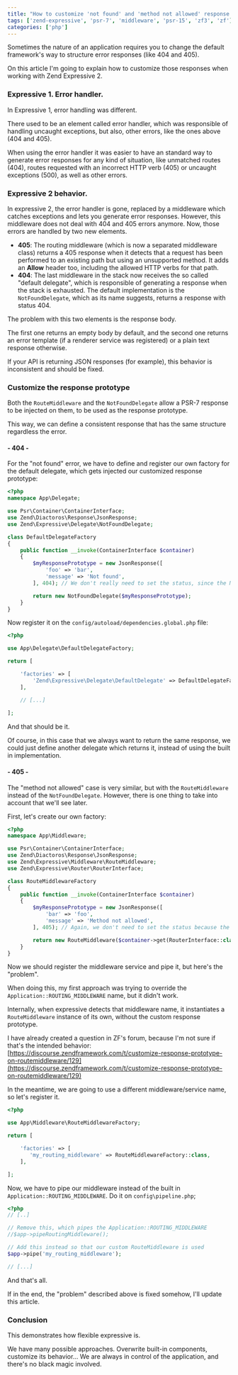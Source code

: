 ```yaml
---
title: "How to customize 'not found' and 'method not allowed' response prototypes in Zend expressive 2"
tags: ['zend-expressive', 'psr-7', 'middleware', 'psr-15', 'zf3', 'zf']
categories: ['php']
---
```


Sometimes the nature of an application requires you to change the default framework's way to structure error responses (like 404 and 405).

On this article I'm going to explain how to customize those responses when working with Zend Expressive 2.

### Expressive 1. Error handler.

In Expressive 1, error handling was different.

There used to be an element called error handler, which was responsible of handling uncaught exceptions, but also, other errors, like the ones above (404 and 405).

When using the error handler it was easier to have an standard way to generate error responses for any kind of situation, like unmatched routes (404), routes requested with an incorrect HTTP verb (405) or uncaught exceptions (500), as well as other errors.

### Expressive 2 behavior.

In expressive 2, the error handler is gone, replaced by a middleware which catches exceptions and lets you generate error responses. However, this middleware does not deal with 404 and 405 errors anymore. Now, those errors are handled by two new elements.

* **405**: The routing middleware (which is now a separated middleware class) returns a 405 response when it detects that a request has been performed to an existing path but using an unsupported method. It adds an **Allow** header too, including the allowed HTTP verbs for that path.
* **404**: The last middleware in the stack now receives the so called "default delegate", which is responsible of generating a response when the stack is exhausted. The default implementation is the `NotFoundDelegate`, which as its name suggests, returns a response with status 404.

The problem with this two elements is the response body.

The first one returns an empty body by default, and the second one returns an error template (if a renderer service was registered) or a plain text response otherwise.

If your API is returning JSON responses (for example), this behavior is inconsistent and should be fixed.

### Customize the response prototype

Both the `RouteMiddleware` and the `NotFoundDelegate` allow a PSR-7 response to be injected on them, to be used as the response prototype.

This way, we can define a consistent response that has the same structure regardless the error.

#### - 404 -

For the "not found" error, we have to define and register our own factory for the default delegate, which gets injected our customized response prototype:

```php
<?php
namespace App\Delegate;

use Psr\Container\ContainerInterface;
use Zend\Diactoros\Response\JsonResponse;
use Zend\Expressive\Delegate\NotFoundDelegate;

class DefaultDelegateFactory
{
    public function __invoke(ContainerInterface $container)
    {
        $myResponsePrototype = new JsonResponse([
            'foo' => 'bar',
            'message' => 'Not found',
        ], 404); // We don't really need to set the status, since the NotFoundDelegate will set it for us

        return new NotFoundDelegate($myResponsePrototype);
    }
}
```

Now register it on the `config/autoload/dependencies.global.php` file:

```php
<?php

use App\Delegate\DefaultDelegateFactory;

return [

    'factories' => [
        'Zend\Expressive\Delegate\DefaultDelegate' => DefaultDelegateFactory::class,
    ],

    // [...]
    
];
```

And that should be it.

Of course, in this case that we always want to return the same response, we could just define another delegate which returns it, instead of using the built in implementation.

#### - 405 -

The "method not allowed"  case is very similar, but with the `RouteMiddleware` instead of the `NotFoundDelegate`. However, there is one thing to take into account that we'll see later.

First, let's create our own factory:

```php
<?php
namespace App\Middleware;

use Psr\Container\ContainerInterface;
use Zend\Diactoros\Response\JsonResponse;
use Zend\Expressive\Middleware\RouteMiddleware;
use Zend\Expressive\Router\RouterInterface;

class RouteMiddlewareFactory
{
    public function __invoke(ContainerInterface $container)
    {
        $myResponsePrototype = new JsonResponse([
            'bar' => 'foo',
            'message' => 'Method not allowed',
        ], 405); // Again, we don't need to set the status because the RouteMiddleware will set it

        return new RouteMiddleware($container->get(RouterInterface::class), $myResponsePrototype);
    }
}
```

Now we should register the middleware service and pipe it, but here's the "problem".

When doing this, my first approach was trying to override the `Application::ROUTING_MIDDLEWARE` name, but it didn't work.

Internally, when expressive detects that middleware name, it instantiates a `RouteMiddleware` instance of its own, without the custom response prototype.

I have already created a question in ZF's forum, because I'm not sure if that's the intended behavior: [https://discourse.zendframework.com/t/customize-response-prototype-on-routemiddleware/129](https://discourse.zendframework.com/t/customize-response-prototype-on-routemiddleware/129)

In the meantime, we are going to use a different middleware/service name, so let's register it.

```php
<?php

use App\Middleware\RouteMiddlewareFactory;

return [

    'factories' => [
       'my_routing_middleware' => RouteMiddlewareFactory::class, 
    ],

];
```

Now, we have to pipe our middleware instead of the built in `Application::ROUTING_MIDDLEWARE`. Do it on `config\pipeline.php`;

```php
<?php
// [..]

// Remove this, which pipes the Application::ROUTING_MIDDLEWARE
//$app->pipeRoutingMiddleware();

// Add this instead so that our custom RouteMiddleware is used
$app->pipe('my_routing_middleware');

// [...]
```

And that's all.

If in the end, the "problem" described above is fixed somehow, I'll update this article.

### Conclusion

This demonstrates how flexible expressive is.

We have many possible approaches. Overwrite built-in components, customize its behavior... We are always in control of the application, and there's no black magic involved.

